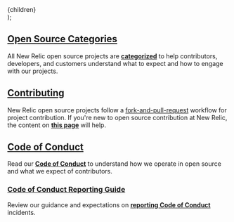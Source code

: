 
  <Layout fullWidth editLink={pageContext.fileRelativePath}>
    <SEO title="Contributing to a New Relic Open Source Project" />
    <PageHeading
      title="New Relic Open Source Standards"
      subheader="Guidance for how we implement New Relic core values in open source"
    />
    <div className="primary-content">
      <main>{children}</main>
    </div>
  </Layout>
);

## [Open Source Categories](/oss-category)

All New Relic open source projects are [**categorized**](/oss-category) to help contributors, developers, and customers understand what to expect and how to engage with our projects.

## [Contributing](/contributing)

New Relic open source projects follow a [fork-and-pull-request](https://gist.github.com/tangollama/5d9d63fef0ed4498fb5fbb057bb5983d) workflow for project contribution. If you're new to open source contribution at New Relic, the content on [**this page**](/contributing) will help.

## [Code of Conduct](/code-of-conduct)

Read our [**Code of Conduct**](/code-of-conduct) to understand how we operate in open source and what we expect of contributors.

### [Code of Conduct Reporting Guide](/code-of-conduct-reporting)

Review our guidance and expectations on [**reporting Code of Conduct**](/code-of-conduct-reporting) incidents.
